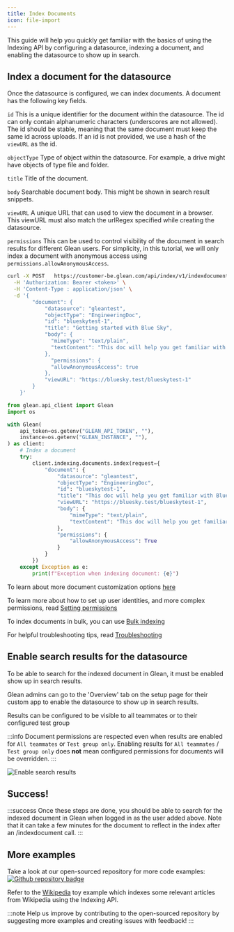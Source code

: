 ```yaml
---
title: Index Documents
icon: file-import
---
```



This guide will help you quickly get familiar with the basics of using the Indexing API by configuring a datasource, indexing a document, and enabling the datasource to show up in search.

## Index a document for the datasource

Once the datasource is configured, we can index documents. A document has the
following key fields.

`id`
This is a unique identifier for the document within the datasource. The id can
only contain alphanumeric characters (underscores are not allowed). The id
should be stable, meaning that the same document must keep the same id across
uploads. If an id is not provided, we use a hash of the `viewURL` as the id.

`objectType`
Type of object within the datasource. For example, a drive might have objects of
type file and folder.

`title`
Title of the document.

`body`
Searchable document body. This might be shown in search result snippets.

`viewURL`
A unique URL that can used to view the document in a browser. This viewURL must
also match the urlRegex specified while creating the datasource.

`permissions`
This can be used to control visibility of the document in search results for
different Glean users. For simplicity, in this tutorial, we will only index a
document with anonymous access using `permissions.allowAnonymousAccess`.

<Tabs>
<TabItem value="curl" label="cURL">

```bash
curl -X POST   https://customer-be.glean.com/api/index/v1/indexdocument \
  -H 'Authorization: Bearer <token>' \
  -H 'Content-Type : application/json' \
  -d '{
        "document": {
            "datasource": "gleantest",
            "objectType": "EngineeringDoc",
            "id": "blueskytest-1",
            "title": "Getting started with Blue Sky",
            "body": {
              "mimeType": "text/plain",
              "textContent": "This doc will help you get familiar with Blue Sky API"
            },
              "permissions": {
              "allowAnonymousAccess": true
            },
            "viewURL": "https://bluesky.test/blueskytest-1"
        }
    }'
```

</TabItem>
<TabItem value="python" label="Python">

```python
from glean.api_client import Glean
import os

with Glean(
    api_token=os.getenv("GLEAN_API_TOKEN", ""),
    instance=os.getenv("GLEAN_INSTANCE", ""),
) as client:
    # Index a document
    try:
        client.indexing.documents.index(request={
            "document": {
                "datasource": "gleantest",
                "objectType": "EngineeringDoc",
                "id": "blueskytest-1",
                "title": "This doc will help you get familiar with Blue Sky API",
                "viewURL": "https://bluesky.test/blueskytest-1",
                "body": {
                    "mimeType": "text/plain",
                    "textContent": "This doc will help you get familiar with Blue Sky API"
                },
                "permissions": {
                    "allowAnonymousAccess": True
                }
            }
        })
    except Exception as e:
        print(f"Exception when indexing document: {e}")
```

</TabItem>
</Tabs>

To learn about more document customization options
[here](/api/indexing-api/index-document)

To learn more about how to set up user identities, and more complex permissions,
read [Setting
permissions](../documents/permissions)

To index documents in bulk, you can use [Bulk
indexing](../documents/bulk-indexing)

For helpful troubleshooting tips, read
[Troubleshooting](../debugging/datasource-config)

## Enable search results for the datasource

To be able to search for the indexed document in Glean, it must be enabled show up in search results.

Glean admins can go to the 'Overview' tab on the setup page for their custom app to enable the datasource to show up in search results.

Results can be configured to be visible to all teammates or to their configured test group

:::info
Document permissions are respected even when results are enabled for `All
  teammates` or `Test group only`. Enabling results for `All teammates` / `Test
  group only` does **not** mean configured permissions for documents will be
overridden.
:::

![Enable search results](./images/custom_datasource_setup_enable_results.png)

## Success!

:::success
Once these steps are done, you should be able to search for the indexed
document in Glean when logged in as the user added above. Note that it can
take a few minutes for the document to reflect in the index after an
/indexdocument call.
:::

## More examples

Take a look at our open-sourced repository for more code examples: [![Github repository badge](https://img.shields.io/badge/gleanwork-indexing_api_connectors-blue?logo=github)](https://github.com/gleanwork/indexing-api-connectors/)

Refer to the [Wikipedia](https://github.com/gleanwork/indexing-api-connectors/tree/main/wikipedia) toy example which indexes some relevant articles from Wikipedia using the Indexing API.

:::note
Help us improve by contributing to the open-sourced repository by suggesting
more examples and creating issues with feedback!
:::
